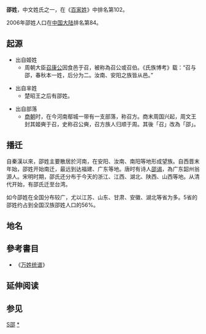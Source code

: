 {{姓氏
|姓氏=邵
|拼音=Shào
|中国大陆=Shao
|台湾=Shao
|香港=Shiu/Shaw/Siu
|澳门=Sio
|新加坡=Shaw
|马来西亚=Shao/Shaw/Sao/Shau
|白話字=Siō
|越南=Thiệu
|韩国=
|反切=
|同音字=
|堂号=
|郡望=[[博陵郡|博陵郡]]
}}
'''邵姓'''，中文姓氏之一，在《[[百家姓|百家姓]]》中排名第102。

2006年邵姓人口在[[中国大陆|中国大陆]]排名第84。

==起源==
*出自姬姓
**周朝大臣[[召康公|召康公]]因食邑于召，被称為召公或召伯。《氏族博考》载：“召与邵，春秋本一姓，后分为二。汝南、安阳之族皆从邑。”

*出自芈姓
**楚昭王之后有邵姓。

*出自部落
**[[商朝|商朝]]时，在今河南鄢城一带有一支部落，称召方。商末周国兴起，周文王封其姬奭于召，史称召公奭，召方族人归顺于周。其後「召」改為「邵」。

==播迁==
自秦漢以來，邵姓主要散居於河南，在安阳、汝南、南阳等地形成望族。自西晋末年始，邵姓开始南迁，最远到达福建、广东等地。唐时有诗人[[邵谒|邵谒]]，為广东韶州翁源人。宋明时期，邵氏还分布于今天的浙江、江西、湖北、陕西、山西等地。从清代开始，有邵氏迁至台湾。

如今邵姓在全国分布较广，尤以江苏、山东、甘肃、安徽、湖北等省为多。5省的邵姓约占到全国汉族邵姓人口的56%。

==地名==
{{PRC admin/disambig|42/06/25/101/217}}

== 參考書目 ==
*《[[万姓统谱|万姓统谱]]》

== 延伸阅读 ==
{{Wikisource further reading}}

== 参见 ==
{{台灣首一百個姓氏}}
{{中國首一百個姓氏}}

[[Category:漢姓|S邵]]
[[Category:邵姓|*]]
